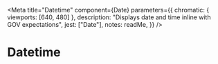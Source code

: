 
<Meta
	title="Datetime"
	component={Date}
	parameters={{
		chromatic: { viewports: [640, 480] },
		description: "Displays date and time inline with GOV expectations",
		jest: ["Date"],
		notes: readMe,
	}}
/>

# Datetime

<Preview withToolbar>
	<Story name="Ordered date values as dd/mm/yyyy">
		<Date ISOString={"2022-01-10T19:39:33.233Z"} displayDate={true} />
	</Story>
</Preview>

<Props of={Date} />

<Preview>
	<Story name="Ordered date values as yyyy/mm/dd">
		<Date
			ISOString={"2022-01-10T19:39:33.233Z"}
			displayDate={true}
			dateFormat={["year", "month", "day"]}
		/>
	</Story>
</Preview>

<Preview>
	<Story name="Ordered date values as mm/dd/yyyy">
		<Date
			ISOString={"2022-01-10T19:39:33.233Z"}
			displayDate={true}
			dateFormat={["month", "day", "year"]}
		/>
	</Story>
</Preview>

<Preview>
	<Story name="24 hour time">
		<Date
			ISOString="2022-07-30T19:39:33.233Z"
			displayTime={true}
			clockType={24}
		/>
	</Story>
</Preview>

<Preview>
	<Story name="12 hour time">
		<Date
			ISOString="2022-07-30T19:39:33.233Z"
			displayTime={true}
			clockType={12}
		/>
	</Story>
</Preview>

<Preview>
	<Story name="Date and time with time first">
		<Date
			ISOString="2022-07-30T19:39:33.233Z"
			displayDate={true}
			displayTime={true}
			precedence={"time"}
			clockType={12}
		/>
	</Story>
</Preview>

<Preview>
	<Story name="Date and 12 hour time with date first">
		<Date
			ISOString="2022-07-30T19:39:33.233Z"
			displayDate={true}
			displayTime={true}
			precedence={"date"}
			clockType={12}
		/>
	</Story>
</Preview>

<Preview>
	<Story name="Date and 24 hour time with date first">
		<Date
			ISOString="2022-07-30T19:39:33.233Z"
			displayDate={true}
			displayTime={true}
			precedence={"date"}
			clockType={24}
		/>
	</Story>
</Preview>